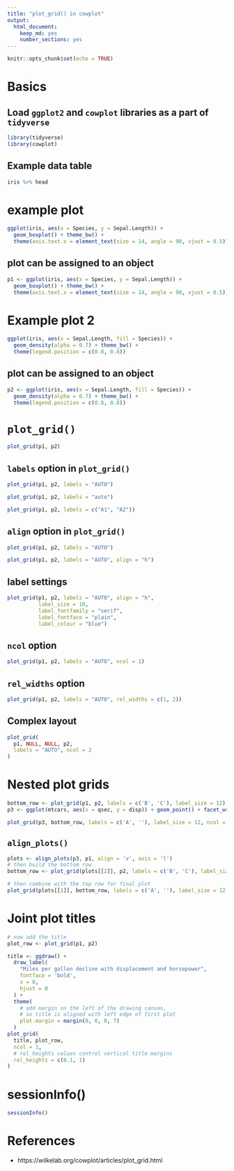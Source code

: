 ```yaml
---
title: "plot_grid() in cowplot"
output: 
  html_document: 
    keep_md: yes
    number_sections: yes
---
```


```r
knitr::opts_chunk$set(echo = TRUE)
```

# Basics

## Load `ggplot2` and `cowplot` libraries as a part of `tidyverse`
```r
library(tidyverse)
library(cowplot)
```

## Example data table
```r
iris %>% head
```

# example plot
```r
ggplot(iris, aes(x = Species, y = Sepal.Length)) +
  geom_boxplot() + theme_bw() +
  theme(axis.text.x = element_text(size = 14, angle = 90, vjust = 0.5))
```

## plot can be assigned to an object

```r
p1 <- ggplot(iris, aes(x = Species, y = Sepal.Length)) +
  geom_boxplot() + theme_bw() +
  theme(axis.text.x = element_text(size = 14, angle = 90, vjust = 0.5))
```

# Example plot 2

```r
ggplot(iris, aes(x = Sepal.Length, fill = Species)) +
  geom_density(alpha = 0.7) + theme_bw() +
  theme(legend.position = c(0.8, 0.8))
```

## plot can be assigned to an object

```r
p2 <- ggplot(iris, aes(x = Sepal.Length, fill = Species)) +
  geom_density(alpha = 0.7) + theme_bw() +
  theme(legend.position = c(0.8, 0.8))
```

# `plot_grid()`

```r
plot_grid(p1, p2)
```

## `labels` option in  `plot_grid()`

```r
plot_grid(p1, p2, labels = "AUTO")
```

```r
plot_grid(p1, p2, labels = "auto")
```

```r
plot_grid(p1, p2, labels = c("A1", "A2"))
```


## `align` option in `plot_grid()`

```r
plot_grid(p1, p2, labels = "AUTO")
```

```r
plot_grid(p1, p2, labels = "AUTO", align = "h")
```

## label settings

```r
plot_grid(p1, p2, labels = "AUTO", align = "h",
          label_size = 10,
          label_fontfamily = "serif",
          label_fontface = "plain",
          label_colour = "blue")
```

## `ncol` option

```r
plot_grid(p1, p2, labels = "AUTO", ncol = 1)
```

## `rel_widths` option

```r
plot_grid(p1, p2, labels = "AUTO", rel_widths = c(1, 2))
```


## Complex layout

```r
plot_grid(
  p1, NULL, NULL, p2,
  labels = "AUTO", ncol = 2
)
```

# Nested plot grids

```r
bottom_row <- plot_grid(p1, p2, labels = c('B', 'C'), label_size = 12)
p3 <- ggplot(mtcars, aes(x = qsec, y = disp)) + geom_point() + facet_wrap(~gear)

plot_grid(p3, bottom_row, labels = c('A', ''), label_size = 12, ncol = 1)
```

## `align_plots()`

```r
plots <- align_plots(p3, p1, align = 'v', axis = 'l')
# then build the bottom row
bottom_row <- plot_grid(plots[[2]], p2, labels = c('B', 'C'), label_size = 12)

# then combine with the top row for final plot
plot_grid(plots[[1]], bottom_row, labels = c('A', ''), label_size = 12, ncol = 1)
```


# Joint plot titles

```r
# now add the title
plot_row <- plot_grid(p1, p2)

title <- ggdraw() + 
  draw_label(
    "Miles per gallon decline with displacement and horsepower",
    fontface = 'bold',
    x = 0,
    hjust = 0
  ) +
  theme(
    # add margin on the left of the drawing canvas,
    # so title is aligned with left edge of first plot
    plot.margin = margin(0, 0, 0, 7)
  )
plot_grid(
  title, plot_row,
  ncol = 1,
  # rel_heights values control vertical title margins
  rel_heights = c(0.1, 1)
)
```

# sessionInfo()

```r
sessionInfo()
```

# References

- https://wilkelab.org/cowplot/articles/plot_grid.html
